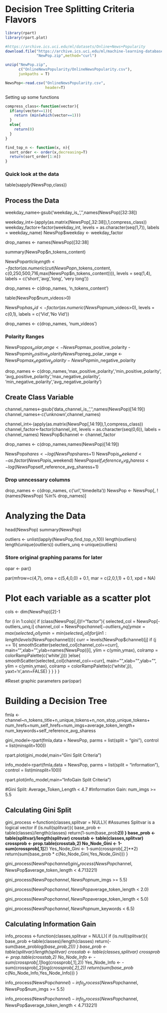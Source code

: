 # Decision Tree Splitting Criteria Flavors
```r
library(rpart)
library(rpart.plot)

#https://archive.ics.uci.edu/ml/datasets/Online+News+Popularity
download.file("https://archive.ics.uci.edu/ml/machine-learning-databases/00332/OnlineNewsPopularity.zip",
              "NewPop.zip",method="curl")

unzip("NewPop.zip",
      c("OnlineNewsPopularity/OnlineNewsPopularity.csv"),
      junkpaths = T)

NewsPop<-read.csv("OnlineNewsPopularity.csv",
                  header=T)
```
Setting up some functions
```r
compress_class<-function(vector){
  if(any(vector==1)){
    return (min(which(vector==1)))
  }
  else{
    return(0)
  }
}

find_top_n <- function(x, n){
  sort_order <- order(x,decreasing=T)
  return(sort_order[1:n])
}
```


### Quick look at the data
table(sapply(NewsPop,class))

## Process the Data

weekday_name<-gsub('weekday_is_','',names(NewsPop)[32:38])

weekday_int<-(apply(as.matrix(NewsPop[,32:38]),1,compress_class))
weekday_factor<-factor(weekday_int,
                       levels = as.character(seq(1,7)),
                       labels = weekday_name)
NewsPop$weekday <- weekday_factor

drop_names <- names(NewsPop)[32:38]

summary(NewsPop$n_tokens_content)

NewsPop$article_length <- factor(as.numeric(cut(NewsPop$n_tokens_content,
          c(0,250,500,716,max(NewsPop$n_tokens_content)))),
       levels = seq(1,4), labels = c('short','avg','long',
                                     'very long'))

drop_names <- c(drop_names, 'n_tokens_content')

table(NewsPop$num_videos>0)

NewsPop$has_vid <-factor(as.numeric(NewsPop$num_videos>0),
                         levels = c(0,1), labels = c('Vid','No Vid'))

drop_names <- c(drop_names, 'num_videos')

### Polarity Ranges
NewsPop$pos_polar_range <- NewsPop$max_positive_polarity - NewsPop$min_positive_polarity
NewsPop$neg_polar_range <- NewsPop$max_negative_polarity - NewsPop$min_negative_polarity

drop_names <- c(drop_names,'max_positive_polarity','min_positive_polarity',
                'avg_positive_polarity','max_negative_polarity',
                'min_negative_polarity','avg_negative_polarity')

## Create Class Variable

channel_names<-gsub('data_channel_is_','',names(NewsPop)[14:19])
channel_names<-c('unknown',channel_names)

channel_int<-(apply(as.matrix(NewsPop[,14:19]),1,compress_class))
channel_factor<-factor(channel_int,
                       levels = as.character(seq(0,6)),
                       labels = channel_names)
NewsPop$channel <- channel_factor

drop_names <- c(drop_names,names(NewsPop)[14:19])

NewsPop$shares <- log(NewsPop$shares+1)
NewsPop$is_weekend <- as.factor(NewsPop$is_weekend)
NewsPop$self_reference_avg_sharess <-log(NewsPop$self_reference_avg_sharess+1)

### Drop unncessary columns
drop_names <- c(drop_names, c('url','timedelta'))
NewsPop <- NewsPop[, !(names(NewsPop) %in% drop_names)]

# Analyzing the Data
head(NewsPop)
summary(NewsPop)

outliers <- unlist(lapply(NewsPop,find_top_n,10))
length(outliers)
length(unique(outliers))
outliers_unq <-unique(outliers)

### Store original graphing params for later
opar <- par()

par(mfrow=c(4,7),
    oma = c(5,4,0,0) + 0.1,
    mar = c(2,0,1,1) + 0.1,
    xpd = NA)

# Plot each variable as a scatter plot
cols <- dim(NewsPop)[2]-1

for (i in 1:cols){
  if (class(NewsPop[,i])!="factor"){
    selected_col = NewsPop[-outliers_unq,i]
    channel_col = NewsPop$channel[-outliers_unq]
    ymax = max(selected_col)
    ymin = min(selected_col)
    for (j in 1:length(levels(NewsPop$channel))){
      curr = levels(NewsPop$channel)[j]
      if (j == 1){
        smoothScatter(selected_col[channel_col==curr],
                      main="",xlab="",ylab=names(NewsPop)[i],
                      ylim = c(ymin,ymax),
                      colramp = colorRampPalette(c('white',j)))
      }else{
        smoothScatter(selected_col[channel_col==curr],
                      main="",xlab="",ylab="",
                      ylim = c(ymin,ymax),
                      colramp = colorRampPalette(c('white',j)),
                      yaxt='n',ann=FALSE)
      }
    }
  }
}

#Reset graphic parameters
par(opar)

# Building a Decision Tree
fmla <- channel~n_tokens_title+n_unique_tokens+n_non_stop_unique_tokens+
  num_hrefs+num_self_hrefs+num_imgs+average_token_length+
  num_keywords+self_reference_avg_sharess

gini_model<-rpart(fmla,data = NewsPop, 
                  parms = list(split = "gini"),
                  control = list(minsplit=100))

rpart.plot(gini_model,main="Gini Split Criteria")

info_model<-rpart(fmla,data = NewsPop, 
                   parms = list(split = "information"),
                  control = list(minsplit=100))

rpart.plot(info_model,main="InfoGain Split Criteria")

#Gini Split: Average_Token_Length < 4.7
#Information Gain: num_imgs >= 5.5

## Calculating Gini Split

gini_process <-function(classes,splitvar = NULL){
  #Assumes Splitvar is a logical vector
  if (is.null(splitvar)){
    base_prob <-table(classes)/length(classes)
    return(1-sum(base_prob**2))
  }
  base_prob <-table(splitvar)/length(splitvar)
  crosstab <- table(classes,splitvar)
  crossprob <- prop.table(crosstab,2)
  No_Node_Gini <- 1-sum(crossprob[,1]**2)
  Yes_Node_Gini <- 1-sum(crossprob[,2]**2)
  return(sum(base_prob * c(No_Node_Gini,Yes_Node_Gini)))
}


gini_process(NewsPop$channel)
gini_process(NewsPop$channel,
             NewsPop$average_token_length < 4.713221)

gini_process(NewsPop$channel,
             NewsPop$num_imgs >= 5.5)

gini_process(NewsPop$channel,
             NewsPop$average_token_length < 2.0)

gini_process(NewsPop$channel,
             NewsPop$average_token_length < 5.0)

gini_process(NewsPop$channel,
             NewsPop$num_keywords < 6.5)

## Calculating Information Gain
info_process <-function(classes,splitvar = NULL){
  if (is.null(splitvar)){
    base_prob <-table(classes)/length(classes)
    return(-sum(base_prob*log(base_prob,2)))
  }
  base_prob <-table(splitvar)/length(splitvar)
  crosstab <- table(classes,splitvar)
  crossprob <- prop.table(crosstab,2)
  No_Node_Info <- -sum(crossprob[,1]*log(crossprob[,1],2))
  Yes_Node_Info <- -sum(crossprob[,2]*log(crossprob[,2],2))
  return(sum(base_prob * c(No_Node_Info,Yes_Node_Info)))
}

info_process(NewsPop$channel) - info_process(NewsPop$channel,
                                             NewsPop$num_imgs >= 5.5)

info_process(NewsPop$channel) - info_process(NewsPop$channel,
                                             NewsPop$average_token_length < 4.713221)
